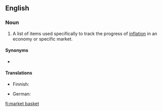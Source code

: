 ==English==
{{wikipedia}}

===Noun===
{{en-noun}}

# {{lb|en|economics}} A list of items used specifically to track the progress of [[inflation]] in an economy or specific market.

====Synonyms====
* {{l|en|commodity bundle}}

====Translations====
{{trans-top|a fixed list of items}}
* Finnish: {{t|fi|indeksikori}}
{{trans-mid}}
* German: {{t+|de|Warenkorb}}
{{trans-bottom}}

[[fi:market basket]]
